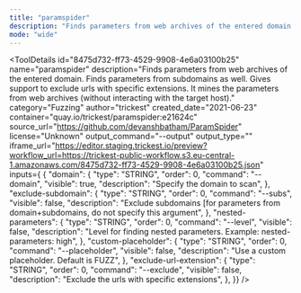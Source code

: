 ```yaml
---
title: "paramspider"
description: "Finds parameters from web archives of the entered domain. Finds parameters from subdomains as well. Gives support to exclude urls with specific extensions. It mines the parameters from web archives (without interacting with the target host)."
mode: "wide"
---
```



<ToolDetails
  id="8475d732-ff73-4529-9908-4e6a03100b25"
  name="paramspider"
  description="Finds parameters from web archives of the entered domain. Finds parameters from subdomains as well. Gives support to exclude urls with specific extensions. It mines the parameters from web archives (without interacting with the target host)."
  category="Fuzzing"
  author="trickest"
  created_date="2021-06-23"
  container="quay.io/trickest/paramspider:e21624c"
  source_url="https://github.com/devanshbatham/ParamSpider"
  license="Unknown"
  output_command="--output"
  output_type=""
  iframe_url="https://editor.staging.trickest.io/preview?workflow_url=https://trickest-public-workflow.s3.eu-central-1.amazonaws.com/8475d732-ff73-4529-9908-4e6a03100b25.json"
  inputs={ {
  "domain": {
    "type": "STRING",
    "order": 0,
    "command": "--domain",
    "visible": true,
    "description": "Specify the domain to scan",
  },
  "exclude-subdomain": {
    "type": "STRING",
    "order": 0,
    "command": "--subs",
    "visible": false,
    "description": "Exclude subdomains [for parameters from domain+subdomains, do not specify this argument",
  },
  "nested-parameters": {
    "type": "STRING",
    "order": 0,
    "command": "--level",
    "visible": false,
    "description": "Level for finding nested parameters. Example: nested-parameters: high",
  },
  "custom-placeholder": {
    "type": "STRING",
    "order": 0,
    "command": "--placeholder",
    "visible": false,
    "description": "Use a custom placeholder. Default is FUZZ",
  },
  "exclude-url-extension": {
    "type": "STRING",
    "order": 0,
    "command": "--exclude",
    "visible": false,
    "description": "Exclude the urls with specific extensions",
  },
}}
/>
